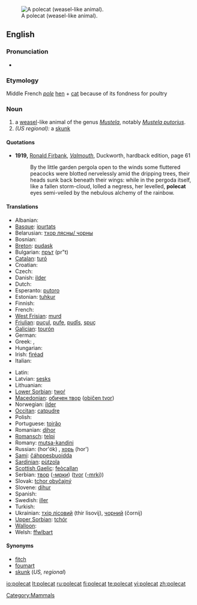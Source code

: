 [[Image:Marbled polecat.jpg|thumb|right|A polecat (weasel-like animal).]]
==English==

===Pronunciation===
* {{IPA|/'pɔlkæt/}}

===Etymology===
Middle French ''[[pole]]'' [[hen]] + [[cat]] because of its fondness for poultry

===Noun===
{{wikipedia}}
{{en-noun}}

# a [[weasel]]-like animal of the genus ''[[Mustela]]'', notably ''[[Mustela putorius]]''.
# ''(US regional):'' a [[skunk]]

====Quotations====
* '''1919,''' [[w:Ronald Firbank|Ronald Firbank]], ''[[w:Valmouth|Valmouth]]'', Duckworth, hardback edition, page 61
*: By the little garden pergola open to the winds some fluttered peacocks were blotted nervelessly amid the dripping trees, their heads sunk back beneath their wings: while in the pergoda itself, like a fallen storm-cloud, lolled a negress, her levelled, '''polecat''' eyes semi-veiled by the nebulous alchemy of the rainbow.

====Translations====
{{top}}
* Albanian: {{t+|sq|qelbësi|xs=Albanian}}
* [[Basque]]: [[ipurtats]]
* Belarusian: [[тхор лясны/ чорны]]
* Bosnian: {{t-|bs|tvor|m}}
* [[Breton]]: [[pudask]]
* Bulgarian: [[прът]] (pr"t)
* [[Catalan]]: [[turó]]
* Croatian: {{t+|hr|tvor}}
* Czech: {{t+|cs|tchoř|m}}
* Danish: [[ilder]]
* Dutch: {{t+|nl|bunzing|m}}
* Esperanto: [[putoro]]
* Estonian: [[tuhkur]]
* Finnish: {{t+|fi|hilleri}}
* French: {{t+|fr|putois|m}}
* [[West Frisian]]: [[murd]]
* [[Friulian]]: [[puçul]], [[pufe]], [[pudîs]], [[spuç]]
* [[Galician]]: [[tourón]]
* German: {{t+|de|Iltis|m}}
* Greek: {{t+|el|οζοϊκτίς|sc=Grek}}, {{t+|el|βρωμοκούναβο|sc=Grek}}
* Hungarian: {{t+|hu|görény}}
* Irish: [[firéad]]
* Italian: {{t-|it|puzzola|f}}
{{mid}}
* Latin: {{t+|la|mustella}}
* Latvian: [[sesks]]
* Lithuanian: {{t+|lt|šeškas|xs=Lithuanian}}
* [[Lower Sorbian]]: [[twoŕ]]
* [[Macedonian]]: [[обичен твор]] ([[običen tvor]])
* Norwegian: [[ilder]]
* [[Occitan]]: [[catpudre]]
* Polish: {{t+|pl|tchórz}}
* Portuguese: [[toirăo]]
* Romanian: [[dihor]]
* [[Romansch]]: [[telpi]]
* Romany: [[mutsa-kandini]] {{f}}
* Russian: {{t+|ru|хорёк|sc=Cyrl}} (hor'ók) {{m}}, [[хорь]] (hor') {{m}}
* [[Sami]]: [[čáhppesbuoidda]]
* [[Sardinian]]: [[pùtzola]]
* [[Scottish Gaelic]]: [[feòcallan]]
* Serbian: [[твор]] ([[-мрки]]) ([[tvor]] ([[-mrki]]))
* Slovak: [[tchor obyčajný]]
* Slovene: [[dihur]] {{m}}
* Spanish: {{t+|es|turón|m}}
* Swedish: [[iller]]
* Turkish: {{t+|tr|kokarca}}
* Ukrainian: [[тхiр лiсовий]] (thir lisovij), [[чорний]] (čornij)
* [[Upper Sorbian]]: [[tchór]]
* [[Walloon]]: {{t+|wa|vexhåd|xs=Walloon}}
* Welsh: [[ffwlbart]]
{{bottom}}

====Synonyms====
* [[fitch]]
* [[foumart]]
* [[skunk]] (''US, regional'')

[[Category:Mammals]]

[[io:polecat]]
[[lt:polecat]]
[[ru:polecat]]
[[fi:polecat]]
[[te:polecat]]
[[vi:polecat]]
[[zh:polecat]]